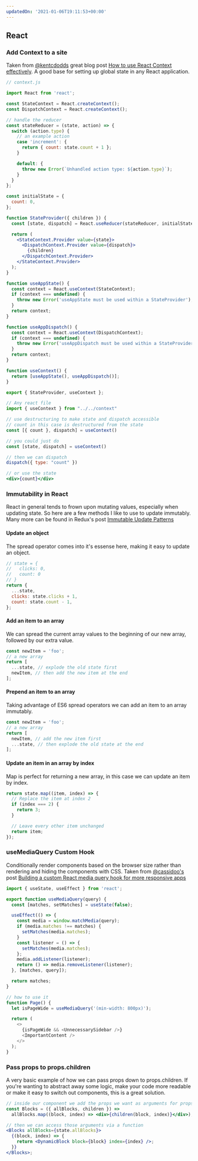 ```yaml
---
updatedOn: '2021-01-06T19:11:53+00:00'
---
```


## React

### Add Context to a site

Taken from [@kentcdodds](https://twitter.com/kentcdodds) great blog post [How to use React Context effectively](https://kentcdodds.com/blog/how-to-use-react-context-effectively). A good base for setting up global state in any React application.

```jsx
// context.js

import React from 'react';

const StateContext = React.createContext();
const DispatchContext = React.createContext();

// handle the reducer
const stateReducer = (state, action) => {
  switch (action.type) {
    // an example action
    case 'increment': {
      return { count: state.count + 1 };
    }

    default: {
      throw new Error(`Unhandled action type: ${action.type}`);
    }
  }
};

const initialState = {
  count: 0,
};

function StateProvider({ children }) {
  const [state, dispatch] = React.useReducer(stateReducer, initialState);

  return (
    <StateContext.Provider value={state}>
      <DispatchContext.Provider value={dispatch}>
        {children}
      </DispatchContext.Provider>
    </StateContext.Provider>
  );
}

function useAppState() {
  const context = React.useContext(StateContext);
  if (context === undefined) {
    throw new Error('useAppState must be used within a StateProvider');
  }
  return context;
}

function useAppDispatch() {
  const context = React.useContext(DispatchContext);
  if (context === undefined) {
    throw new Error('useAppDispatch must be used within a StateProvider');
  }
  return context;
}

function useContext() {
  return [useAppState(), useAppDispatch()];
}

export { StateProvider, useContext };
```

```jsx
// Any react file
import { useContext } from "../../context"

// use destructuring to make state and dispatch accessible
// count in this case is destructured from the state
const [{ count }, dispatch] = useContext()

// you could just do
const [state, dispatch] = useContext()

// then we can dispatch
dispatch({ type: "count" })

// or use the state
<div>{count}</div>
```

### Immutability in React

React in general tends to frown upon mutating values, especially when updating state. So here are a few methods I like to use to update immutably. Many more can be found in Redux's post [Immutable Update Patterns](https://redux.js.org/recipes/structuring-reducers/immutable-update-patterns)

#### Update an object

The spread operator comes into it's essense here, making it easy to update an object.

```js
// state = {
//   clicks: 0,
//   count: 0
// }
return {
  ...state,
  clicks: state.clicks + 1,
  count: state.count - 1,
};
```

#### Add an item to an array

We can spread the current array values to the beginning of our new array, followed by our extra value.

```js
const newItem = 'foo';
// a new array
return [
  ...state, // explode the old state first
  newItem, // then add the new item at the end
];
```

#### Prepend an item to an array

Taking advantage of ES6 spread operators we can add an item to an array immutably.

```js
const newItem = 'foo';
// a new array
return [
  newItem, // add the new item first
  ...state, // then explode the old state at the end
];
```

#### Update an item in an array by index

Map is perfect for returning a new array, in this case we can update an item by index.

```js
return state.map((item, index) => {
  // Replace the item at index 2
  if (index === 2) {
    return 3;
  }

  // Leave every other item unchanged
  return item;
});
```

### useMediaQuery Custom Hook

Conditionally render components based on the browser size rather than rendering and hiding the components with CSS. Taken from [@cassidoo's](https://twitter.com/cassidoo) post [Building a custom React media query hook for more responsive apps](https://www.netlify.com/blog/2020/12/05/building-a-custom-react-media-query-hook-for-more-responsive-apps/?utm_source=twitter&utm_medium=usemedia-cs&utm_campaign=devex)

```js
import { useState, useEffect } from 'react';

export function useMediaQuery(query) {
  const [matches, setMatches] = useState(false);

  useEffect(() => {
    const media = window.matchMedia(query);
    if (media.matches !== matches) {
      setMatches(media.matches);
    }
    const listener = () => {
      setMatches(media.matches);
    };
    media.addListener(listener);
    return () => media.removeListener(listener);
  }, [matches, query]);

  return matches;
}

// how to use it
function Page() {
  let isPageWide = useMediaQuery('(min-width: 800px)');

  return (
    <>
      {isPageWide && <UnnecessarySidebar />}
      <ImportantContent />
    </>
  );
}
```

### Pass props to props.children

A very basic example of how we can pass props down to props.children. If you're wanting to abstract away some logic, make your code more readable or make it easy to switch out components, this is a great solution.

```jsx
// inside our component we add the props we want as arguments for props.children
const Blocks = ({ allBlocks, children }) =>
  allBlocks.map((block, index) => <div>{children(block, index)}</div>);

// then we can access those arguments via a function
<Blocks allBlocks={state.allBlocks}>
  {(block, index) => {
    return <DynamicBlock block={block} index={index} />;
  }}
</Blocks>;
```
